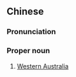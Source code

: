 ==Chinese==
{{zh-forms}}
{{wikipedia|lang=zh}}

===Pronunciation===
{{zh-pron
|m=Xī'Ào
|cat=pn
}}

===Proper noun===
{{zh-proper noun}}

# [[Western Australia]]
